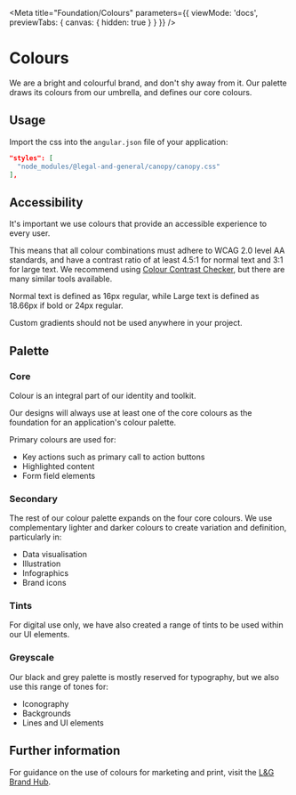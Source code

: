 
<Meta title="Foundation/Colours" parameters={{ viewMode: 'docs', previewTabs: { canvas: { hidden: true } } }} />

# Colours

<p class="standfirst">We are a bright and colourful brand, and don't shy away from it. Our palette draws its colours from our umbrella, and defines our core colours.</p>

## Usage

Import the css into the `angular.json` file of your application:

~~~json
"styles": [
  "node_modules/@legal-and-general/canopy/canopy.css"
],
~~~

## Accessibility

It's important we use colours that provide an accessible experience to every user.

This means that all colour combinations must adhere to WCAG 2.0 level AA standards, and have a contrast ratio of at least 4.5:1 for normal text and 3:1 for large text. We recommend using <a href="https://webaim.org/resources/contrastchecker/" target="_blank">Colour Contrast Checker</a>, but there are many similar tools available.

Normal text is defined as 16px regular, while Large text is defined as 18.66px if bold or 24px regular.

Custom gradients should not be used anywhere in your project.

## Palette

### Core

Colour is an integral part of our identity and toolkit.

Our designs will always use at least one of the core colours as the foundation for an application's colour palette.

Primary colours are used for:

- Key actions such as primary call to action buttons
- Highlighted content
- Form field elements



<Story id="internal-colours--core-colours"></Story>



### Secondary

The rest of our colour palette expands on the four core colours. We use complementary lighter and darker colours to create variation and definition, particularly in:

- Data visualisation
- Illustration
- Infographics
- Brand icons



<Story id="internal-colours--secondary-colours"></Story>



### Tints

For digital use only, we have also created a range of tints to be used within our UI elements.



<Story id="internal-colours--tints-colours"></Story>



### Greyscale

Our black and grey palette is mostly reserved for typography, but we also use this range of tones for:

- Iconography
- Backgrounds
- Lines and UI elements

<Story id="internal-colours--greyscale-colours"></Story>

## Further information

For guidance on the use of colours for marketing and print, visit the <a href="https://www.legalandgeneralbrandhub.com/b/www/c/en-GB/BrandKnowledge/Guideline/2?Page=5" target="_blank">L&G Brand Hub</a>.

<Description markdown={feedback} />
